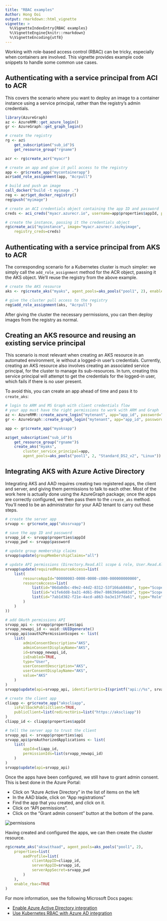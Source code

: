 ```yaml
---
title: "RBAC examples"
Author: Hong Ooi
output: rmarkdown::html_vignette
vignette: >
  %\VignetteIndexEntry{RBAC examples}
  %\VignetteEngine{knitr::rmarkdown}
  %\VignetteEncoding{utf8}
---
```


Working with role-based access control (RBAC) can be tricky, especially when containers are involved. This vignette provides example code snippets to handle some common use cases.

## Authenticating with a service principal from ACI to ACR

This covers the scenario where you want to deploy an image to a container instance using a service principal, rather than the registry's admin credentials.

```r
library(AzureGraph)
az <- AzureRMR::get_azure_login()
gr <- AzureGraph::get_graph_login()

# create the registry
rg <- az$
    get_subscription("sub_id")$
    get_resource_group("rgname")

acr <- rg$create_acr("myacr")

# create an app and give it pull access to the registry
app <- gr$create_app("mycontainerapp")
acr$add_role_assignment(app, "Acrpull")

# build and push an image
call_docker("build -t myimage .")
reg <- acr$get_docker_registry()
reg$push("myimage")

# create an ACI credentials object containing the app ID and password
creds <- aci_creds("myacr.azurecr.io", username=app$properties$appId, password=app$password)

# create the instance, passing it the credentials object
rg$create_aci("myinstance", image="myacr.azurecr.io/myimage",
    registry_creds=creds)
```

## Authenticating with a service principal from AKS to ACR

The corresponding scenario for a Kubernetes cluster is much simpler: we simply call the `add_role_assignment` method for the ACR object, passing it the AKS object. We'll reuse the registry from the above example.

```r
# create the AKS resource
aks <- rg$create_aks("myaks", agent_pools=aks_pools("pool1", 2), enable_rbac=TRUE)

# give the cluster pull access to the registry
reg$add_role_assignment(aks, "Acrpull")
```

After giving the cluster the necessary permissions, you can then deploy images from the registry as normal.

## Creating an AKS resource and reusing an existing service principal

This scenario is most relevant when creating an AKS resource in an automated environment, ie without a logged-in user's credentials. Currently, creating an AKS resource also involves creating an associated service principal, for the cluster to manage its sub-resources. In turn, creating this service principal will attempt to get the credentials for the logged-in user, which fails if there is no user present.

To avoid this, you can create an app ahead of time and pass it to `create_aks`:

```r
# login to ARM and MS Graph with client credentials flow
# your app must have the right permissions to work with ARM and Graph
az <- AzureRMR::create_azure_login("mytenant", app="app_id", password="clientsecret")
gr <- AzureGraph::create_graph_login("mytenant", app="app_id", password="clientsecret")

app <- gr$create_app("myaksapp")

az$get_subscription("sub_id")$
    get_resource_group("rgname")$
    create_aks("myaks",
        cluster_service_principal=app,
        agent_pools=aks_pools("pool1", 2, "Standard_DS2_v2", "Linux"))
```

## Integrating AKS with Azure Active Directory

Integrating AKS and AAD requires creating two registered apps, the client and server, and giving them permissions to talk to each other. Most of the work here is actually done using the AzureGraph package; once the apps are correctly configured, we then pass them to the `create_aks` method. You'll need to be an administrator for your AAD tenant to carry out these steps.

```r
# create the server app
srvapp <- gr$create_app("akssrvapp")

# save the app ID and password
srvapp_id <- srvapp$properties$appId
srvapp_pwd <- srvapp$password

# update group membership claims
srvapp$update(groupMembershipClaims="all")

# update API permissions (Directory.Read.All scope & role, User.Read.All scope)
srvapp$update(requiredResourceAccess=list(
    list(
        resourceAppId="00000003-0000-0000-c000-000000000000",
        resourceAccess=list(
            list(id="06da0dbc-49e2-44d2-8312-53f166ab848a", type="Scope"),
            list(id="e1fe6dd8-ba31-4d61-89e7-88639da4683d", type="Scope"),
            list(id="7ab1d382-f21e-4acd-a863-ba3e13f7da61", type="Role")
        )
    )
))

# add OAuth permissions API
srvapp_api <- srvapp$properties$api
srvapp_newapi_id <- uuid::UUIDgenerate()
srvapp_api$oauth2PermissionScopes <- list(
    list(
        adminConsentDescription="AKS",
        adminConsentDisplayName="AKS",
        id=srvapp_newapi_id,
        isEnabled=TRUE,
        type="User",
        userConsentDescription="AKS",
        userConsentDisplayName="AKS",
        value="AKS"
    )
)
srvapp$update(api=srvapp_api, identifierUris=I(sprintf("api://%s", srvapp_id)))

# create the client app
cliapp <- gr$create_app("akscliapp",
    isFallbackPublicClient=TRUE,
    publicClient=list(redirectUris=list("https://akscliapp"))
)
cliapp_id <- cliapp$properties$appId

# tell the server app to trust the client
srvapp_api <- srvapp$properties$api
srvapp_api$preAuthorizedApplications <- list(
    list(
        appId=cliapp_id,
        permissionIds=list(srvapp_newapi_id)
    )
)
srvapp$update(api=srvapp_api)
```

Once the apps have been configured, we still have to grant admin consent. This is best done in the Azure Portal:

- Click on "Azure Active Directory" in the list of items on the left
- In the AAD blade, click on "App registrations"
- Find the app that you created, and click on it.
- Click on "API permissions".
- Click on the "Grant admin consent" button at the bottom of the pane.

![](perms2.png "permissions")

Having created and configured the apps, we can then create the cluster resource.

```r
rg$create_aks("akswithaad", agent_pools=aks_pools("pool1", 2),
    properties=list(
        aadProfile=list(
            clientAppID=cliapp_id,
            serverAppID=srvapp_id,
            serverAppSecret=srvapp_pwd
        )
    ),
    enable_rbac=TRUE
)
```

For more information, see the following Microsoft Docs pages:

- [Enable Azure Active Directory integration](https://docs.microsoft.com/en-us/azure/aks/azure-ad-integration)
- [Use Kubernetes RBAC with Azure AD integration](https://docs.microsoft.com/en-us/azure/aks/azure-ad-rbac)
